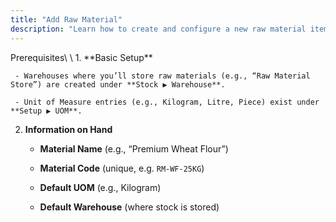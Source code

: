 ```yaml
---
title: "Add Raw Material"
description: "Learn how to create and configure a new raw material item in your CGIC App so you can accurately track input inventory and streamline production planning."
---
```


<Info>
  Prerequisites\
  \
  1. **Basic Setup**  

     - Warehouses where you’ll store raw materials (e.g., “Raw Material Store”) are created under **Stock ▶️ Warehouse**.  

     - Unit of Measure entries (e.g., Kilogram, Litre, Piece) exist under **Setup ▶️ UOM**.  

  2. **Information on Hand**  

     - **Material Name** (e.g., “Premium Wheat Flour”)  

     - **Material Code** (unique, e.g. `RM-WF-25KG`)  

     - **Default UOM** (e.g., Kilogram)  

     - **Default Warehouse** (where stock is stored)  
</Info>